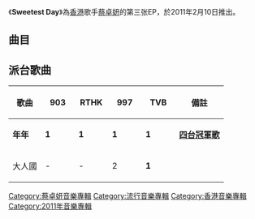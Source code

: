 {{unreferenced|time=2014-03-21T13:17:17+00:00}}
{{Infobox album
| name       = Sweetest Day
| type       = [[EP|EP]]
| artist     = [[蔡卓妍|蔡卓妍]]
| cover      = 
| released   = 2011年2月10日
| recorded   = 2010年
| genre      = [[粵語流行音樂|粵語流行音樂]]
| length     = 8分10秒
| label      = [[英皇娛樂|英皇娛樂]]
<!-- 未知參數 | number     = 2 -->
| prev_title = [[Beauty_Remains|Beauty Remains]]
| prev_year  = 2010
| next_title = [[Montage_(蔡卓妍專輯)|Montage]]
| next_year  = 2012
}}
《'''Sweetest Day'''》為[[香港|香港]]歌手[[蔡卓妍|蔡卓妍]]的第三张EP，於2011年2月10日推出。

==曲目==
{{tracklist
| headline        = CD
| total_length    = 8:10
| title_width = 16%

| all_lyrics = [[林若寧|林若寧]]

| music_width = 12%
| arranger_width = 9%
| producer_width = 9%

| title1         = 年年
| music1         = [[Eric_Kwok|Eric Kwok]]
| arranger1      = Eric Kwok
| producer1      = Eric Kwok
| longnote1      = 
| length1        = 4:04

| title2         = 大人國
| music2         = [[馮翰銘|馮翰銘]]
| arranger2      = 馮翰銘
| producer2      = 馮翰銘
| longnote2      = 
| length2        = 4:06
}}

{{tracklist
| headline        = DVD
| total_length    = 

| title1          = 年年
| note1           = MV

| title2          = 簡簡單單
| note2           = Karaoke MV

| title3          = 早沾勿藥
| note3           = Karaoke MV

| title4          = 煞有介事
| note4           = Karaoke MV

| title5          = 生還者
| note5           = Karaoke MV

| title6          = 放得低
| note6           = Karaoke MV

| title7          = 幸福空氣
| note7           = Karaoke MV

| title8          = 二缺一
| note8           = Karaoke MV

| title9          = I'm Sorry
| note9           = Karaoke MV

| title10         = 氫氣球
| note10          = Karaoke MV

| title11         = 明知你的他沒有
| note11          = Karaoke MV

| title12         = Make A Wish
| note12          = Karaoke MV

| title13         = 愛贏才會拼
| note13          = Karaoke MV

| title14         = 往事並不如煙
| note14          = Karaoke MV

| title15         = 大風暴
| note15          = Karaoke MV

| title16         = 知己
| note16          = Karaoke MV
}}

== 派台歌曲 ==
{| class="wikitable" style="width: 50%;"
|-
! 歌曲 || width="50"|903 || width="50"|RTHK || width="50"|997 || width="50"|TVB || 備註
|- 
| '''年年''' || '''1''' || '''1''' || '''1''' || '''1'''|| '''[[2011年度香港四台冠軍歌曲列表|四台冠軍歌]]'''
|-
| 大人國 || - || - || 2 || '''1''' || 
|}

[[Category:蔡卓妍音樂專輯|Category:蔡卓妍音樂專輯]]
[[Category:流行音樂專輯|Category:流行音樂專輯]]
[[Category:香港音樂專輯|Category:香港音樂專輯]]
[[Category:2011年音樂專輯|Category:2011年音樂專輯]]
